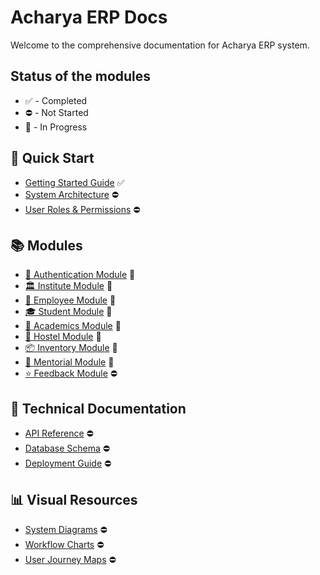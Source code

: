 # Acharya ERP Docs

Welcome to the comprehensive documentation for Acharya ERP system.

## Status of the modules

- ✅ - Completed
- ⛔️ - Not Started
- 🚧 - In Progress

## 🚀 Quick Start

- [Getting Started Guide](/contribution_guide/getting-started) ✅
- [System Architecture](/404) ⛔️
- [User Roles & Permissions](/404) ⛔️

## 📚 Modules

- [🔐 Authentication Module](/modules/authentication/introduction) 🚧
- [🏛️ Institute Module](/modules/institute/introduction) 🚧
- [👤 Employee Module](/modules/employee/my-menu/my-profile) 🚧
- [🎓 Student Module](/modules/student/introduction) 🚧
- [📖 Academics Module](/modules/academics/acadmic-master/course) 🚧
- [🏢 Hostel Module](/modules/hostel/introduction) 🚧
- [📦 Inventory Module](/modules/inventory/introduction) 🚧
- [🤝 Mentorial Module](/modules/mentorial/introduction) 🚧
- [⭐ Feedback Module](/404) ⛔️

## 🔧 Technical Documentation

- [API Reference](/404) ⛔️
- [Database Schema](/404) ⛔️
- [Deployment Guide](/404) ⛔️

## 📊 Visual Resources

- [System Diagrams](/404) ⛔️
- [Workflow Charts](/404) ⛔️
- [User Journey Maps](/404) ⛔️
